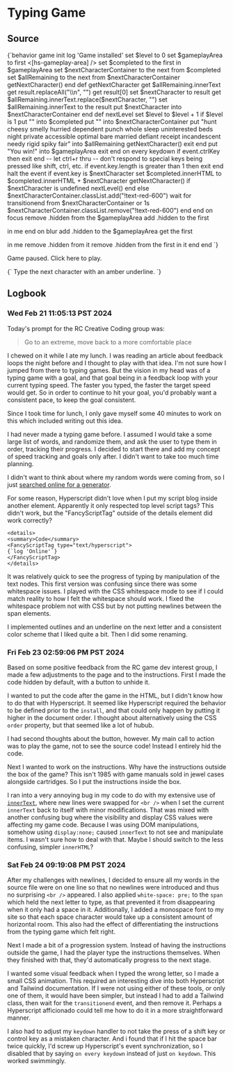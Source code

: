 # Typing Game

<div class="hidden">

## Source

<FancyScriptTag type="text/hyperscript">
{`behavior game
    init
      log 'Game installed' 
      set $level to 0
      set $gameplayArea to first <[hs-gameplay-area] />
      set $completed to the first <span /> in $gameplayArea
      set $nextCharacterContainer to the next <span /> from $completed
      set $allRemaining to the next <span /> from $nextCharacterContainer
      getNextCharacter()
    end
    def getNextCharacter
      get $allRemaining.innerText
      get result.replaceAll("\\n", "")
      get result[0]
      set $nextCharacter to result
      get $allRemaining.innerText.replace($nextCharacter, "")
      set $allRemaining.innerText to the result
      put $nextCharacter into $nextCharacterContainer
    end
    def nextLevel
      set $level to $level + 1
      if $level is 1
        put "" into $completed
        put "" into $nextCharacterContainer
        put "hunt cheesy smelly hurried dependent punch whole sleep uninterested beds night private accessible optimal bare married defiant receipt incandescent needy rigid spiky fair" into $allRemaining
        getNextCharacter()
        exit
      end
      put "You win!" into $gameplayArea
      exit
    end
    on every keydown 
        if event.ctrlKey then exit end -- let ctrl+r thru
        -- don't respond to special keys being pressed like shift, ctrl, etc.
        if event.key.length is greater than 1 then exit end 
        halt the event
        if event.key is $nextCharacter
            set $completed.innerHTML to $completed.innerHTML + $nextCharacter
            getNextCharacter()
            if $nextCharacter is undefined 
              nextLevel()
            end
        else 
            $nextCharacterContainer.classList.add("!text-red-600")
            wait for transitionend from $nextCharacterContainer or 1s
            $nextCharacterContainer.classList.remove("!text-red-600")
        end
    end
    on focus
      remove .hidden from the $gameplayArea
      add .hidden to the first <p /> in me
    end
    on blur
      add .hidden to the $gameplayArea
      get the first <p /> in me
      remove .hidden from it
      remove .hidden from the first <span /> in it
    end
end
`}
</FancyScriptTag>

</div>

<div _="install game" tabindex="0" class="py-md px-xl bg-gray-300 text-gray-700 my-xl cursor-pointer focus:cursor-text outline-dashed outline-1 outline-amber-600 focus:outline focus:outline-green-600">
<p class="w-full h-full flex flex-row justify-center items-center whitespace-pre"><span class="hidden">Game paused. </span>Click <span class="outline-dashed outline-1 outline-amber-600 px-sm">here</span> to play.</p>
<div hs-gameplay-area class="hidden font-mono">{`
<span class="!text-green-600"></span><span class="!text-amber-600 !underline !underline-offset-1 whitespace-pre-wrap transition-colors"></span><span class="">Type the next character with an amber underline.</span>
`}</div>

</div>



## Logbook

### Wed Feb 21 11:05:13 PST 2024

Today's prompt for the RC Creative Coding group was:

> Go to an extreme, move back to a more comfortable place

I chewed on it while I ate my lunch. I was reading an article about feedback loops the night before and I thought to play with that idea. I'm not sure how I jumped from there to typing games. But the vision in my head was of a typing game with a goal, and that goal being in a feedback loop with your current typing speed. The faster you typed, the faster the target speed would get. So in order to continue to hit your goal, you'd probably want a consistent pace, to keep the goal consistent.

Since I took time for lunch, I only gave myself some 40 minutes to work on this which included writing out this idea.

I had never made a typing game before. I assumed I would take a some large list of words, and randomize them, and ask the user to type them in order, tracking their progress. I decided to start there and add my concept of speed tracking and goals only after. I didn't want to take too much time planning.

I didn't want to think about where my random words were coming from, so I just [searched online for a generator](https://www.randomlists.com/random-words).

For some reason, Hyperscript didn't love when I put my script blog inside another element. Apparently it only respected top level script tags? This didn't work, but the "FancyScriptTag" outside of the details element did work correctly?

```
<details>
<summary>Code</summary>
<FancyScriptTag type="text/hyperscript">
{`log 'Online'`}
</FancyScriptTag>
</details>
```

It was relatively quick to see the progress of typing by manipulation of the text nodes. This first version was confusing since there was some whitespace issues. I played with the CSS whitespace mode to see if I could match reality to how I felt the whitespace should work. I fixed the whitespace problem not with CSS but by not putting newlines between the span elements.

I implemented outlines and an underline on the next letter and a consistent color scheme that I liked quite a bit. Then I did some renaming.

### Fri Feb 23 02:59:06 PM PST 2024

Based on some positive feedback from the RC game dev interest group, I made a few adjustments to the page and to the instructions. First I made the code hidden by default, with a button to unhide it. 

<Future>I wanted to put the code after the game in the HTML, but I didn't know how to do that with Hyperscript. It seemed like Hyperscript required the behavior to be defined prior to the `install`, and that could only happen by putting it higher in the document order. I thought about alternatively using the CSS `order` property, but that seemed like a lot of hubub.</Future>

I had second thoughts about the button, however. My main call to action was to play the game, not to see the source code! Instead I entirely hid the code.

Next I wanted to work on the instructions. Why have the instructions outside the box of the game? This isn't 1985 with game manuals sold in jewel cases alongside cartridges. So I put the instructions inside the box.

I ran into a very annoying bug in my code to do with my extensive use of [`innerText`](https://developer.mozilla.org/en-US/docs/Web/API/HTMLElement/innerText), where new lines were swapped for `<br />` when I set the current `innerText` back to itself with minor modifications. That was mixed with another confusing bug where the visibility and display CSS values were affecting my game code. Because I was using DOM manipulations, somehow using `display:none;` caused `innerText` to not see and manipulate items. I wasn't sure how to deal with that. Maybe I should switch to the less confusing, simpler `innerHTML`?

### Sat Feb 24 09:19:08 PM PST 2024

After my challenges with newlines, I decided to ensure all my words in the source file were on one line so that no newlines were introduced and thus no surprising `<br />` appeared. I also applied `white-space: pre;` to the `span` which held the next letter to type, as that prevented it from disappearing when it only had a space in it. Additionally, I added a monospace font to my site so that each space character would take up a consistent amount of horizontal room. This also had the effect of differentiating the instructions from the typing game which felt right.

Next I made a bit of a progression system. Instead of having the instructions outside the game, I had the player type the instructions themselves. When they finished with that, they'd automatically progress to the next stage.

I wanted some visual feedback when I typed the wrong letter, so I made a small CSS animation. This required an interesting dive into both Hyperscript and Tailwind documentation. If I were not using either of these tools, or only one of them, it would have been simpler, but instead I had to add a Tailwind class, then wait for the `transitionend` event, and then remove it. Perhaps a Hyperscript afficionado could tell me how to do it in a more straightforward manner.

I also had to adjust my `keydown` handler to not take the press of a shift key or control key as a mistaken character. And i found that if I hit the space bar twice quickly, I'd screw up Hyperscript's event synchronization, so I disabled that by saying `on every keydown` instead of just `on keydown`. This worked swimmingly.
